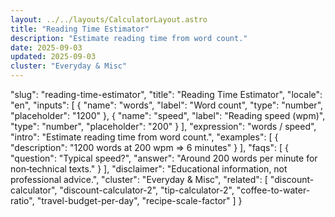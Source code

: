 ```yaml
---
layout: ../../layouts/CalculatorLayout.astro
title: "Reading Time Estimator"
description: "Estimate reading time from word count."
date: 2025-09-03
updated: 2025-09-03
cluster: "Everyday & Misc"
---
```


  "slug": "reading-time-estimator",
  "title": "Reading Time Estimator",
  "locale": "en",
  "inputs": [
    {
      "name": "words",
      "label": "Word count",
      "type": "number",
      "placeholder": "1200"
    },
    {
      "name": "speed",
      "label": "Reading speed (wpm)",
      "type": "number",
      "placeholder": "200"
    }
  ],
  "expression": "words / speed",
  "intro": "Estimate reading time from word count.",
  "examples": [
    {
      "description": "1200 words at 200 wpm ⇒ 6 minutes"
    }
  ],
  "faqs": [
    {
      "question": "Typical speed?",
      "answer": "Around 200 words per minute for non‑technical texts."
    }
  ],
  "disclaimer": "Educational information, not professional advice.",
  "cluster": "Everyday & Misc",
  "related": [
    "discount-calculator",
    "discount-calculator-2",
    "tip-calculator-2",
    "coffee-to-water-ratio",
    "travel-budget-per-day",
    "recipe-scale-factor"
  ]
}

<Calculator schema={schema} />

